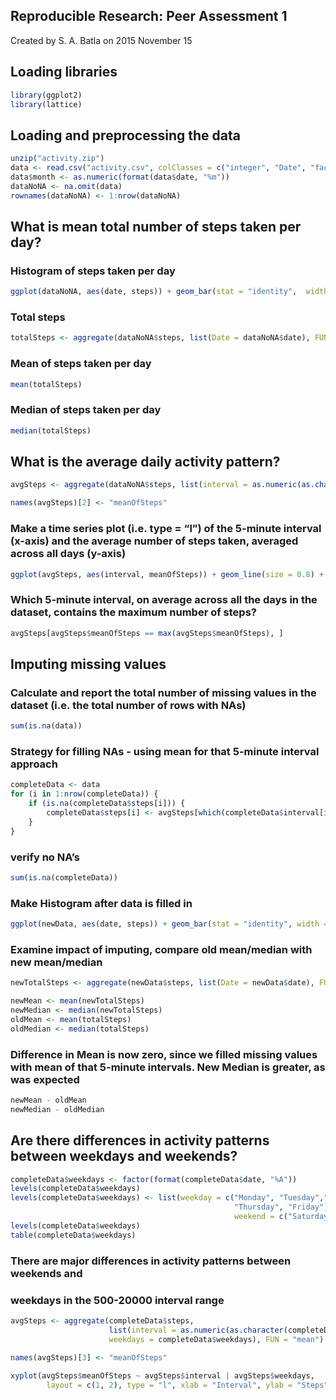
Reproducible Research: Peer Assessment 1
-------------------------------------------
Created by S. A. Batla on 2015 November 15


## Loading libraries
```r
library(ggplot2)
library(lattice)
```

## Loading and preprocessing the data
```r
unzip("activity.zip")
data <- read.csv("activity.csv", colClasses = c("integer", "Date", "factor"))
data$month <- as.numeric(format(data$date, "%m"))
dataNoNA <- na.omit(data)
rownames(dataNoNA) <- 1:nrow(dataNoNA)
```
## What is mean total number of steps taken per day?
### Histogram of steps taken per day
```r
ggplot(dataNoNA, aes(date, steps)) + geom_bar(stat = "identity",  width = .8) + facet_grid(. ~ month, scales = "free") + labs(title = "Histogram: Steps Taken Per Day", x = "Date", y = "Steps")
```
### Total steps
```r
totalSteps <- aggregate(dataNoNA$steps, list(Date = dataNoNA$date), FUN = "sum")$x
```
### Mean of steps taken per day
```r
mean(totalSteps)
```
### Median of steps taken per day
```r
median(totalSteps)
```
## What is the average daily activity pattern?
```r
avgSteps <- aggregate(dataNoNA$steps, list(interval = as.numeric(as.character(dataNoNA$interval))), FUN = "mean")

names(avgSteps)[2] <- "meanOfSteps"
```
### Make a time series plot (i.e. type = "l") of the 5-minute interval (x-axis) and the average number of steps taken, averaged across all days (y-axis)
```r
ggplot(avgSteps, aes(interval, meanOfSteps)) + geom_line(size = 0.8) + labs(title = "Time Series Plot: 5-minute Interval", x = "5-minute intervals", y = "Average Number of Steps Taken")
```
### Which 5-minute interval, on average across all the days in the dataset, contains the maximum number of steps?
```r
avgSteps[avgSteps$meanOfSteps == max(avgSteps$meanOfSteps), ]
```
## Imputing missing values
### Calculate and report the total number of missing values in the dataset (i.e. the total number of rows with NAs)
```r
sum(is.na(data))
```
### Strategy for filling NAs - using mean for that 5-minute interval approach
```r
completeData <- data 
for (i in 1:nrow(completeData)) {
    if (is.na(completeData$steps[i])) {
        completeData$steps[i] <- avgSteps[which(completeData$interval[i] == avgSteps$interval), ]$meanOfSteps
    }
}
```
### verify no NA's
```r
sum(is.na(completeData))
```
### Make Histogram after data is filled in
```r
ggplot(newData, aes(date, steps)) + geom_bar(stat = "identity", width = 0.8) + facet_grid(. ~ month, scales = "free") + labs(title = "Histogram: Steps Taken Per Day (sans NA's)", x = "Date", y = "Steps")
```
### Examine impact of imputing, compare old mean/median with new mean/median
```r
newTotalSteps <- aggregate(newData$steps, list(Date = newData$date), FUN = "sum")$x

newMean <- mean(newTotalSteps)
newMedian <- median(newTotalSteps)
oldMean <- mean(totalSteps)
oldMedian <- median(totalSteps)
```
### Difference in Mean is now zero, since we filled missing values with mean of that 5-minute intervals. New Median is greater, as was expected
```r
newMean - oldMean
newMedian - oldMedian
```
## Are there differences in activity patterns between weekdays and weekends?
```r
completeData$weekdays <- factor(format(completeData$date, "%A"))
levels(completeData$weekdays)
levels(completeData$weekdays) <- list(weekday = c("Monday", "Tuesday","Wednesday", 
                                                  "Thursday", "Friday"), 
                                                  weekend = c("Saturday", "Sunday"))
levels(completeData$weekdays)
table(completeData$weekdays)
```
### There are major differences in activity patterns between weekends and
### weekdays in the 500-20000 interval range
```r
avgSteps <- aggregate(completeData$steps, 
                      list(interval = as.numeric(as.character(completeData$interval)),
                      weekdays = completeData$weekdays), FUN = "mean")
                      
names(avgSteps)[3] <- "meanOfSteps"

xyplot(avgSteps$meanOfSteps ~ avgSteps$interval | avgSteps$weekdays, 
        layout = c(1, 2), type = "l", xlab = "Interval", ylab = "Steps")
```
